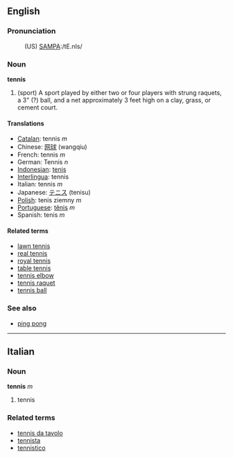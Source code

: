 ==English==
=== Pronunciation ===
:(US) [[Pronunciation guide|SAMPA]]:/tE.nIs/

=== Noun ===
'''tennis'''
# (sport) A sport played by either two or four players with strung raquets, a 3" (?) ball, and a net approximately 3 feet high on a clay, grass, or cement court.

==== Translations ====
*[[Catalan]]: tennis ''m''
*Chinese: [[网球]] (wangqiu)
*French: tennis ''m''
*German: Tennis ''n''
*[[Indonesian]]: [[tenis]]
*[[Interlingua]]: tennis
*Italian: tennis ''m''
*Japanese: [[テニス]] (tenisu)
*[[Polish]]: tenis ziemny ''m''
*[[Portuguese]]: [[tênis]] ''m''
*Spanish: tenis ''m''

==== Related terms ====
*[[lawn tennis]]
*[[real tennis]]
*[[royal tennis]]
*[[table tennis]]
*[[tennis elbow]]
*[[tennis raquet]]
*[[tennis ball]]

===See also===
*[[ping pong]]

----

==Italian==
===Noun===
'''tennis''' ''m''

# tennis

===Related terms===
*[[tennis da tavolo]]
*[[tennista]]
*[[tennistico]]